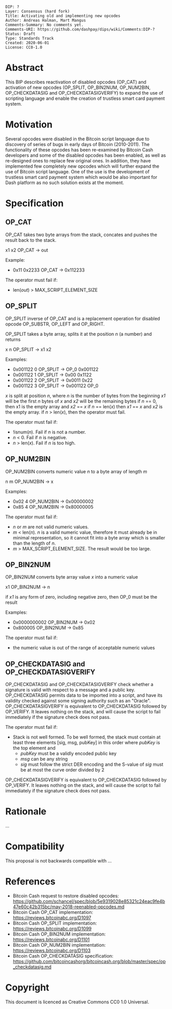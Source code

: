 <pre>
DIP: ?
Layer: Consensus (hard fork)
Title: Activating old and implementing new opcodes
Author: Andreas Halman, Mart Mangus
Comments-Summary: No comments yet.
Comments-URI: https://github.com/dashpay/dips/wiki/Comments:DIP-?
Status: Draft
Type: Standards Track
Created: 2020-06-01
License: CC0-1.0
</pre>

= Abstract =
<!-- A short (~200 word) description of the technical issue being addressed -->

This BIP describes reactivation of disabled opcodes (OP_CAT) and activation of new opcodes (OP_SPLIT, OP_BIN2NUM, OP_NUM2BIN, OP_CHECKDATASIG and OP_CHECKDATASIGVERIFY) to expand the use of scripting language and enable the creation of trustless smart card payment system.


= Motivation =
<!-- The motivation is critical for BIPs that want to change the Bitcoin protocol. It should clearly explain why the existing protocol is inadequate to address the problem that the BIP solves -->

Several opcodes were disabled in the Bitcoin script language due to discovery of series of bugs in early days of Bitcoin (2010-2011). The functionality of these opcodes has been re-examined by Bitcoin Cash developers and some of the disabled opcodes has been enabled, as well as re-designed ones to replace few original ones. In addition, they have implemented few completely new opcodes which will further expand the use of Bitcoin script language. One of the use is the development of trustless smart card payment system which would be also important for Dash platform as no such solution exists at the moment.


= Specification =
<!-- The technical specification should describe the syntax and semantics of any new feature. The specification should be detailed enough to allow competing, interoperable implementations for any of the current Bitcoin platforms -->
<!-- OP_CAT, OP_SPLIT, OP_BIN2NUM and OP_NUM2BIN TEXT COPIED FROM: https://github.com/schancel/spec/blob/5e9319028e85321c24eac9fe4b47e60c42b315bc/may-2018-reenabled-opcodes.md -->

== OP_CAT ==
OP_CAT takes two byte arrays from the stack, concates and pushes the result back to the stack.


x1 x2 OP_CAT → out


Example:
* 0x11 0x2233 OP_CAT → 0x112233

The operator must fail if:
* len(''out'') > MAX_SCRIPT_ELEMENT_SIZE

== OP_SPLIT ==
OP_SPLIT inverse of OP_CAT and is a replacement operation for disabled opcode OP_SUBSTR, OP_LEFT and OP_RIGHT.

OP_SPLIT takes a byte array, splits it at the position ''n'' (a number) and returns 

x n OP_SPLIT → x1 x2


Examples:
* 0x001122 0 OP_SPLIT → OP_0 0x001122
* 0x001122 1 OP_SPLIT → 0x00 0x1122
* 0x001122 2 OP_SPLIT → 0x0011 0x22
* 0x001122 3 OP_SPLIT → 0x001122 OP_0


''x'' is split at position ''n'', where ''n'' is the number of bytes from the beginning
''x1'' will be the first ''n'' bytes of ''x'' and ''x2'' will be the remaining bytes
if ''n'' == 0, then x1 is the empty array and ''x2'' == ''x''
if ''n'' == len(''x'') then ''x1'' == ''x'' and ''x2'' is the empty array.
if ''n'' > len(''x''), then the operator must fail.

The operator must fail if:
* !isnum(''n''). Fail if ''n'' is not a number.
* ''n'' < 0. Fail if ''n'' is negative.
* ''n'' > len(''x''). Fail if ''n'' is too high.

== OP_NUM2BIN ==
OP_NUM2BIN converts numeric value ''n'' to a byte array of length ''m''

n m OP_NUM2BIN → x

Examples:
* 0x02 4 OP_NUM2BIN → 0x00000002
* 0x85 4 OP_NUM2BIN → 0x80000005


The operator must fail if:
* ''n'' or ''m'' are not valid numeric values.
* ''m'' < len(''n''). ''n'' is a valid numeric value, therefore it must already be in minimal representation, so it cannot fit into a byte array which is smaller than the length of ''n''.
* ''m'' > MAX_SCRIPT_ELEMENT_SIZE. The result would be too large.


== OP_BIN2NUM ==
OP_BIN2NUM converts byte array value ''x'' into a numeric value

x1 OP_BIN2NUM → n

if ''x1'' is any form of zero, including negative zero, then OP_0 must be the result

Examples:
* 0x0000000002 OP_BIN2NUM → 0x02
* 0x800005 OP_BIN2NUM → 0x85

The operator must fail if:
* the numeric value is out of the range of acceptable numeric values


== OP_CHECKDATASIG and OP_CHECKDATASIGVERIFY ==
OP_CHECKDATASIG and OP_CHECKDATASIGVERIFY check whether a signature is valid with respect to a message and a public key. OP_CHECKDATASIG permits data to be imported into a script, and have its validity checked against some signing authority such as an "Oracle". OP_CHECKDATASIGVERIFY is equivalent to OP_CHECKDATASIG followed by OP_VERIFY. It leaves nothing on the stack, and will cause the script to fail immediately if the signature check does not pass.

The operator must fail if:
* Stack is not well formed. To be well formed, the stack must contain at least three elements [sig, msg, pubKey] in this order where ''pubKey'' is the top element and
** ''pubKey'' must be a validly encoded public key
** ''msg'' can be any string
** ''sig'' must follow the strict DER encoding and the S-value of ''sig'' must be at most the curve order divided by 2


OP_CHECKDATASIGVERIFY is equivalent to OP_CHECKDATASIG followed by OP_VERIFY. It leaves nothing on the stack, and will cause the script to fail immediately if the signature check does not pass.

= Rationale =
<!-- The rationale fleshes out the specification by describing what motivated the design and why particular design decisions were made. It should describe alternate designs that were considered and related work. The rationale should provide evidence of consensus within the community and discuss important objections or concerns raised during discussion -->

...

= Compatibility =
<!-- All BIPs that introduce backwards incompatibilities must include a section describing these incompatibilities and their severity. The BIP must explain how the author proposes to deal with these incompatibilities -->

This proposal is not backwards compatible with ...


= References =
<!-- The reference implementation must be completed before any BIP is given status "Final", but it need not be completed before the BIP is accepted. It is better to finish the specification and rationale first and reach consensus on it before writing code. The final implementation must include test code and documentation appropriate for the Bitcoin protocol -->

* Bitcoin Cash request to restore disabled opcodes: https://github.com/schancel/spec/blob/5e9319028e85321c24eac9fe4b47e60c42b315bc/may-2018-reenabled-opcodes.md
* Bitcoin Cash OP_CAT implementation: https://reviews.bitcoinabc.org/D1097
* Bitcoin Cash OP_SPLIT implementation: https://reviews.bitcoinabc.org/D1099
* Bitcoin Cash OP_BIN2NUM implementation: https://reviews.bitcoinabc.org/D1101
* Bitcoin Cash OP_NUM2BIN implementation: https://reviews.bitcoinabc.org/D1103
* Bitcoin Cash OP_CHECKDATASIG specification: https://github.com/bitcoincashorg/bitcoincash.org/blob/master/spec/op_checkdatasig.md

= Copyright =
<!-- The BIP must be explicitly licensed under acceptable copyright terms -->
This document is licenced as Creative Commons CC0 1.0 Universal.
